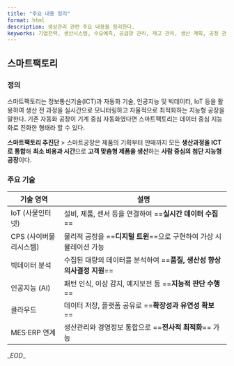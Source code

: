 ```yaml
---
title: "주요 내용 정리"
format: html
description: 생상관리 관련 주요 내용을 정리한다.
keyworks: 기업전략, 생산시스템, 수요예측, 공급망 관리, 재고 관리, 생산 계획, 공정 관리, 설비 관리, 품질 관리, 원가 관리, 경영과학, 스마트 팩토리, 서비스 운영  
---
```


## 스마트팩토리  

### 정의

스마트팩토리는 정보통신기술(ICT)과 자동화 기술, 인공지능 및 빅데이터, IoT 등을 활용하여 생산 전 과정을 실시간으로 모니터링하고 자율적으로 최적화하는 지능형 공장을 말한다. 기존 자동화 공장이 기계 중심 자동화였다면 스마트팩토리는 데이터 중심 지능화로 진화한 형태라 할 수 있다.

**스마트팩토리 추진단**
> 스마트공장은 제품의 기획부터 판매까지 모든 **생산과정을 ICT로 통합**해 **최소 비용과 시간**으로 **고객 맞춤형 제품을 생산**하는 **사람 중심의 첨단 지능형 공장**이다.


### 주요 기술

| 기술 영역          | 설명                                           |
| -------------- | -------------------------------------------- |
| IoT (사물인터넷)    | 설비, 제품, 센서 등을 연결하여 ==**실시간 데이터 수집**==        |
| CPS (사이버물리시스템) | 물리적 공정을 ==**디지털 트윈**==으로 구현하여 가상 시뮬레이션 가능    |
| 빅데이터 분석        | 수집된 대량의 데이터를 분석하여 ==**품질, 생산성 향상 의사결정 지원**== |
| 인공지능 (AI)      | 패턴 인식, 이상 감지, 예지보전 등 ==**지능적 판단 수행**==       |
| 클라우드           | 데이터 저장, 플랫폼 공유로 ==**확장성과 유연성 확보**==          |
| MES·ERP 연계     | 생산관리와 경영정보 통합으로 ==**전사적 최적화**== 가능           |



\__EOD_\_ 





